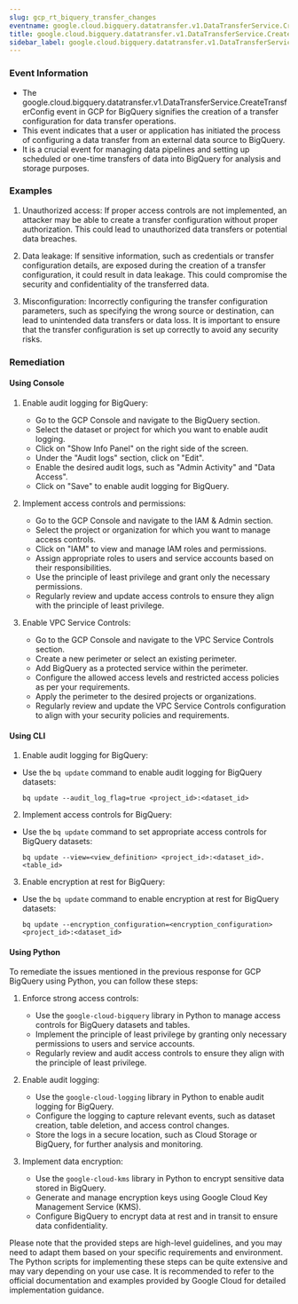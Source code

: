 ```yaml
--- 
slug: gcp_rt_biquery_transfer_changes
eventname: google.cloud.bigquery.datatransfer.v1.DataTransferService.CreateTransferConfig
title: google.cloud.bigquery.datatransfer.v1.DataTransferService.CreateTransferConfig
sidebar_label: google.cloud.bigquery.datatransfer.v1.DataTransferService.CreateTransferConfig
---
```

                       
### Event Information

- The google.cloud.bigquery.datatransfer.v1.DataTransferService.CreateTransferConfig event in GCP for BigQuery signifies the creation of a transfer configuration for data transfer operations.
- This event indicates that a user or application has initiated the process of configuring a data transfer from an external data source to BigQuery.
- It is a crucial event for managing data pipelines and setting up scheduled or one-time transfers of data into BigQuery for analysis and storage purposes.


### Examples

1. Unauthorized access: If proper access controls are not implemented, an attacker may be able to create a transfer configuration without proper authorization. This could lead to unauthorized data transfers or potential data breaches.

2. Data leakage: If sensitive information, such as credentials or transfer configuration details, are exposed during the creation of a transfer configuration, it could result in data leakage. This could compromise the security and confidentiality of the transferred data.

3. Misconfiguration: Incorrectly configuring the transfer configuration parameters, such as specifying the wrong source or destination, can lead to unintended data transfers or data loss. It is important to ensure that the transfer configuration is set up correctly to avoid any security risks.

### Remediation

#### Using Console

1. Enable audit logging for BigQuery: 
   - Go to the GCP Console and navigate to the BigQuery section.
   - Select the dataset or project for which you want to enable audit logging.
   - Click on "Show Info Panel" on the right side of the screen.
   - Under the "Audit logs" section, click on "Edit".
   - Enable the desired audit logs, such as "Admin Activity" and "Data Access".
   - Click on "Save" to enable audit logging for BigQuery.

2. Implement access controls and permissions:
   - Go to the GCP Console and navigate to the IAM & Admin section.
   - Select the project or organization for which you want to manage access controls.
   - Click on "IAM" to view and manage IAM roles and permissions.
   - Assign appropriate roles to users and service accounts based on their responsibilities.
   - Use the principle of least privilege and grant only the necessary permissions.
   - Regularly review and update access controls to ensure they align with the principle of least privilege.

3. Enable VPC Service Controls:
   - Go to the GCP Console and navigate to the VPC Service Controls section.
   - Create a new perimeter or select an existing perimeter.
   - Add BigQuery as a protected service within the perimeter.
   - Configure the allowed access levels and restricted access policies as per your requirements.
   - Apply the perimeter to the desired projects or organizations.
   - Regularly review and update the VPC Service Controls configuration to align with your security policies and requirements.

#### Using CLI

1. Enable audit logging for BigQuery: 
- Use the `bq update` command to enable audit logging for BigQuery datasets: 
  ```
  bq update --audit_log_flag=true <project_id>:<dataset_id>
  ```

2. Implement access controls for BigQuery: 
- Use the `bq update` command to set appropriate access controls for BigQuery datasets: 
  ```
  bq update --view=<view_definition> <project_id>:<dataset_id>.<table_id>
  ```

3. Enable encryption at rest for BigQuery: 
- Use the `bq update` command to enable encryption at rest for BigQuery datasets: 
  ```
  bq update --encryption_configuration=<encryption_configuration> <project_id>:<dataset_id>
  ```

#### Using Python

To remediate the issues mentioned in the previous response for GCP BigQuery using Python, you can follow these steps:

1. Enforce strong access controls:
   - Use the `google-cloud-bigquery` library in Python to manage access controls for BigQuery datasets and tables.
   - Implement the principle of least privilege by granting only necessary permissions to users and service accounts.
   - Regularly review and audit access controls to ensure they align with the principle of least privilege.

2. Enable audit logging:
   - Use the `google-cloud-logging` library in Python to enable audit logging for BigQuery.
   - Configure the logging to capture relevant events, such as dataset creation, table deletion, and access control changes.
   - Store the logs in a secure location, such as Cloud Storage or BigQuery, for further analysis and monitoring.

3. Implement data encryption:
   - Use the `google-cloud-kms` library in Python to encrypt sensitive data stored in BigQuery.
   - Generate and manage encryption keys using Google Cloud Key Management Service (KMS).
   - Configure BigQuery to encrypt data at rest and in transit to ensure data confidentiality.

Please note that the provided steps are high-level guidelines, and you may need to adapt them based on your specific requirements and environment. The Python scripts for implementing these steps can be quite extensive and may vary depending on your use case. It is recommended to refer to the official documentation and examples provided by Google Cloud for detailed implementation guidance.


 